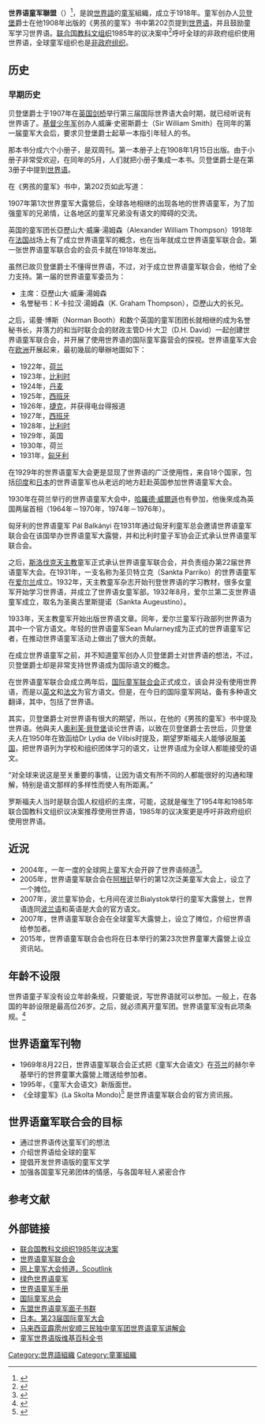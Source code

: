 {{multiple issues|
{{inappropriate tone|time=2015-05-01T23:33:09+00:00}}
{{orphan|time=2015-05-02T02:33:36+00:00}}
}}
'''世界语童军聯盟'''（{{lang-eo|Skolta Esperanto Ligo}}）<ref>{{cite web |url=http://skolta.esperanto.cc/eo/ |title=存档副本 |accessdate=2016-12-30 |deadurl=yes |archiveurl=https://web.archive.org/web/20161231080730/http://skolta.esperanto.cc/eo/ |archivedate=2016-12-31 }}</ref>，是說[[世界語|世界語]]的[[童军|童军]]組織，成立于1918年。童军创办人[[贝登堡|贝登堡]]爵士在他1908年出版的《男孩的童军》书中第202页提到[[世界语|世界语]]，并且鼓励童军学习世界语。[[联合国教科文组织|联合国教科文组织]]1985年的议决案中<ref>{{cite web |url=http://unesdoc.unesco.org/images/0006/000684/068427cb.pdf/ |title=存档副本 |accessdate=2015-05-01 |deadurl=yes |archiveurl=https://web.archive.org/web/20150908003822/http://unesdoc.unesco.org/images/0006/000684/068427cb.pdf |archivedate=2015-09-08 }}</ref>呼吁全球的非政府组织使用世界语，全球童军组织也是[[非政府组织|非政府组织]]。

==历史==
===早期历史===
贝登堡爵士于1907年在[[英国|英国]][[剑桥|剑桥]]举行第三届国际世界语大会时期，就已经听说有世界语了。[[基督少年军|基督少年军]]创办人威廉·史密斯爵士（Sir William Smith）在同年的第一届童军大会后，要求贝登堡爵士起草一本指引年轻人的书。

那本书分成六个小册子，是双周刊。第一本册子上在1908年1月15日出版。由于小册子非常受欢迎，在同年的5月，人们就把小册子集成一本书。贝登堡爵士是在第3册子中提到[[世界语|世界语]]。

在《男孩的童军》书中，第202页如此写道：

{{quote|如果你想在你的小队中使用一种秘密的语文，你应该开始学习世界语。这不是一种难学的语文，这本学习本售价1便士。这个语文在全球使用，你也因此可以到海外时使用它。}}

1907年第1次世界童军大露營后，全球各地相继的出现各地的世界语童军，为了加强童军的兄弟情，让各地区的童军兄弟没有语文的障碍的交流。

英国的童军团长亞歷山大·威廉·湯姆森（Alexander William Thompson）1918年在[[法国|法国]]战场上有了成立世界语童军的概念，也在当年就成立世界语童军联合会。第一张世界语童军联合会的会员卡就在1918年发出。

虽然已故贝登堡爵士不懂得世界语，不过，对于成立世界语童军联合会，他给了全力支持。第一届的世界语童军委员为：

* 主席：亞歷山大·威廉·湯姆森
* 名誉秘书：K·卡拉汉·湯姆森（K. Graham Thompson），亞歷山大的长兄。

之后，诺曼·博斯（Norman Booth）和数个英国的童军团团长就相继的成为名誉秘书长，并落力的和当时联合会的财政主管D·H·大卫（D.H. David）一起创建世界语童军联合会，并开展了使用世界语的国际童军露营会的探视。世界语童军大会在[[欧洲|欧洲]]开展起来，最初幾屆的舉辦地圖如下：

* 1922年，[[荷兰|荷兰]]
* 1923年，[[比利时|比利时]]
* 1924年，[[丹麦|丹麦]]
* 1925年，[[西班牙|西班牙]]
* 1926年，[[捷克|捷克]]，并获得电台得报道
* 1927年，[[西班牙|西班牙]]
* 1928年，[[比利时|比利时]]
* 1929年，英国
* 1930年，荷兰
* 1931年，[[匈牙利|匈牙利]]

在1929年的世界语童军大会更是显现了世界语的广泛使用性，来自18个国家，包括[[印度|印度]]和[[日本|日本]]的世界语童军也从老远的地方赶赴英国参加世界语童军大会。

1930年在荷兰举行的世界语童军大会中，[[哈羅德·威爾遜|哈羅德·威爾遜]]也有參加，他後來成為英国两届首相（1964年－1970年，1974年－1976年）。

匈牙利的世界语童军 Pál Balkányi 在1931年通过匈牙利童军总会邀请世界语童军联合会在该国举办世界语童军大露營，并和比利时童子军协会正式承认世界语童军联合会。

之后，[[斯洛伐克|斯洛伐克]][[天主教|天主教]]童军正式承认世界语童军联合会，并负责组办第22届世界语童军大会。在1931年，一支名称为圣贝特立克（Sankta Parriko）的世界语童军在[[爱尔兰|爱尔兰]]成立。1932年，天主教童军杂志开始刊登世界语的学习教材，很多女童军开始学习世界语，并成立了世界语女童军部。1932年8月，爱尔兰第二支世界语童军成立，取名为圣奥古里斯提诺（Sankta Augeustino）。

1933年，天主教童军开始出版世界语文章。同年，爱尔兰童军行政部列世界语为其中一个官方语文。年轻的世界语童军Sean Mularney成为正式的世界语童军记者，在推动世界语童军活动上做出了很大的贡献。

在成立世界语童军之前，并不知道童军创办人贝登堡爵士对世界语的想法，不过，贝登堡爵士却是非常支持世界语成为国际语文的概念。

在世界语童军联合会成立两年后，[[国际童军联合会|国际童军联合会]]正式成立，该会并没有使用世界语，而是以[[英文|英文]]和[[法文|法文]]为官方语文。但是，在今日的国际童军网站，备有多种语文翻译，其中，包括了世界语。

其实，贝登堡爵士对世界语有很大的期望，所以，在他的《男孩的童军》书中提及世界语。他與夫人[[奧利芙·貝登堡|奧利芙·貝登堡]]谈论世界语，以致在贝登堡爵士去世后，贝登堡夫人在1950年在致函给Dr Lydia de Vilbis时提及，期望罗斯福夫人能够说服[[美国|美国]]，把世界语列为学校和组织团体学习的语文，让世界语成为全球人都能接受的语文。

“对全球来说这是至关重要的事情，让因为语文有所不同的人都能很好的沟通和理解，特别是语文那样的多样性而使人有所距离。”

罗斯福夫人当时是联合国人权组织的主席，可能，这就是催生了1954年和1985年联合国教科文组织议决案推荐使用世界语，1985年的议决案更是呼吁非政府组织使用世界语。

==近況==
*2004年，一年一度的全球网上童军大会开辟了世界语频道<ref>{{cite web |url=http://www.scoutlink.net/get-connected/channel-list/ |title=存档副本 |accessdate=2015-05-01 |deadurl=yes |archiveurl=https://web.archive.org/web/20150518094124/http://www.scoutlink.net/get-connected/channel-list/ |archivedate=2015-05-18 }}</ref>。
*2005年，世界语童军联合会在[[阿根廷|阿根廷]]举行的第12次泛美童军大会上，设立了一个摊位。
*2007年，波兰童军协会，七月间在波兰Bialystok举行的童军大露營上，世界语连同[[波兰语|波兰语]]和英语是大会的官方语文。
*2007年，世界语童军联合会在全球童军大露營上，设立了摊位，介绍世界语给参加者。
*2015年，世界语童军联合会也将在日本举行的第23次世界童軍大露營上设立资讯站。

==年龄不设限==

世界语童子军没有设立年龄条规，只要能说，写世界语就可以参加。一般上，在各国的年龄设限是最高位26岁。之后，就必须离开童军团。世界语童军没有此项条规。<ref>{{Cite web |url=https://en.wikipedia.org/wiki/Age_groups_in_Scouting_and_Guiding |title=存档副本 |access-date=2016-12-30 |archive-date=2022-05-11 |archive-url=https://web.archive.org/web/20220511111100/https://en.wikipedia.org/wiki/Age_groups_in_Scouting_and_Guiding }}</ref>

==世界语童军刊物==
*1969年8月22日，世界语童军联合会正式把《童军大会语文》在[[芬兰|芬兰]]的赫尔辛基举行的世界童軍大露營上赠送给参加者。
*1995年，《童军大会语文》新版面世。
*《全球童军》(La Skolta Mondo)<ref>{{cite web |url=http://skoltamondo.cl/eo/news.php |title=存档副本 |accessdate=2016-12-30 |deadurl=yes |archiveurl=https://web.archive.org/web/20161231075444/http://skoltamondo.cl/eo/news.php |archivedate=2016-12-31 }}</ref> 是世界语童军联合会的官方资讯报。

==世界语童军联合会的目标==
*通过世界语传达童军们的想法
*介绍世界语给全球的童军
*提倡开发世界语版的童军文学
*加强各国童军兄弟团体的情感，与各国年轻人紧密合作

==参考文献==
{{reflist}}

==外部链接==
* [https://web.archive.org/web/20150908003822/http://unesdoc.unesco.org/images/0006/000684/068427cb.pdf 联合国教科文组织1985年议决案]
* [http://www.esperanto.org/skolta/ 世界语童军联合会] {{Wayback|url=http://www.esperanto.org/skolta/ |date=20210227061658 }}
* [https://web.archive.org/web/20150518094124/http://www.scoutlink.net/get-connected/channel-list/ 网上童军大会频道，Scoutlink]
* [https://verdajskoltoj.wordpress.com/ 绿色世界语童军] {{Wayback|url=https://verdajskoltoj.wordpress.com/ |date=20220322012928 }}
* [https://web.archive.org/web/20150423074425/http://www.grupoamikema.org/SEL.html 世界语童军手册]
* [http://scout.org/ 国际童军总会] {{Wayback|url=http://scout.org/ |date=20220517002204 }}
* [http://mesg2012.blogspot.com/2015/04/pengakap-bahasa-esperanto-di-asean.html 东盟世界语童军面子书群] {{Wayback|url=http://mesg2012.blogspot.com/2015/04/pengakap-bahasa-esperanto-di-asean.html |date=20181212140214 }}
* [https://web.archive.org/web/20161004005426/http://www.23wsj.jp/ 日本。第23届国际童军大会]
* [http://scout.org/node/62021 马来西亚霹雳州安顺三民独中童军团世界语童军讲解会] {{Wayback|url=http://scout.org/node/62021 |date=20200927160712 }}
* [http://eo.scoutwiki.org/%C4%88efpa%C4%9Do 童军世界语版维基百科全书] {{Wayback|url=http://eo.scoutwiki.org/%C4%88efpa%C4%9Do |date=20200701034026 }}

[[Category:世界語組織|Category:世界語組織]]
[[Category:童軍組織|Category:童軍組織]]